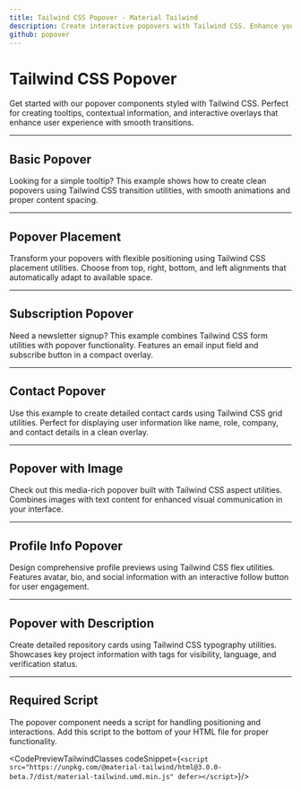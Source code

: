 ```yaml
---
title: Tailwind CSS Popover - Material Tailwind
description: Create interactive popovers with Tailwind CSS. Enhance your UI with customizable and responsive popover components.
github: popover
---
```


<InfoBadge />

# Tailwind CSS Popover

Get started with our popover components styled with Tailwind CSS. Perfect for creating tooltips, contextual information, and interactive overlays that enhance user experience with smooth transitions.

---

## Basic Popover

Looking for a simple tooltip? This example shows how to create clean popovers using Tailwind CSS transition utilities, with smooth animations and proper content spacing.

<PreviewWithCode relativePath="popover/popover-demo.tsx" language="html" />

---

## Popover Placement

Transform your popovers with flexible positioning using Tailwind CSS placement utilities. Choose from top, right, bottom, and left alignments that automatically adapt to available space.

<PreviewWithCode relativePath="popover/popover-placement.tsx" language="html" />

---

## Subscription Popover

Need a newsletter signup? This example combines Tailwind CSS form utilities with popover functionality. Features an email input field and subscribe button in a compact overlay.

<PreviewWithCode relativePath="popover/subscription-popover.tsx" language="html" />

---

## Contact Popover

Use this example to create detailed contact cards using Tailwind CSS grid utilities. Perfect for displaying user information like name, role, company, and contact details in a clean overlay.

<PreviewWithCode relativePath="popover/contact-popover.tsx" language="html" />

---

## Popover with Image

Check out this media-rich popover built with Tailwind CSS aspect utilities. Combines images with text content for enhanced visual communication in your interface.

<PreviewWithCode relativePath="popover/popover-with-image.tsx" language="html" />

---

## Profile Info Popover

Design comprehensive profile previews using Tailwind CSS flex utilities. Features avatar, bio, and social information with an interactive follow button for user engagement.

<PreviewWithCode relativePath="popover/profile-info-popover.tsx" language="html" />

---

## Popover with Description

Create detailed repository cards using Tailwind CSS typography utilities. Showcases key project information with tags for visibility, language, and verification status.

<PreviewWithCode relativePath="popover/popover-with-description.tsx" language="html" />

---

## Required Script

The popover component needs a script for handling positioning and interactions. Add this script to the bottom of your HTML file for proper functionality.

<CodePreviewTailwindClasses codeSnippet={`<script src="https://unpkg.com/@material-tailwind/html@3.0.0-beta.7/dist/material-tailwind.umd.min.js" defer></script>`}/>
